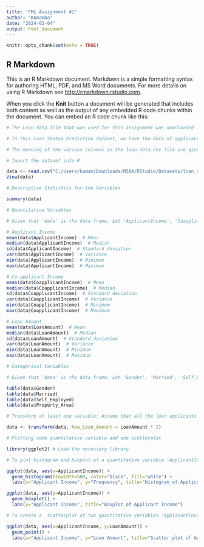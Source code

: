 ---
title: 'FML Assignment #1'
author: "KAmamba"
date: "2024-02-04"
output: html_document
---

```{r setup, include=FALSE}

knitr::opts_chunk$set(echo = TRUE)
```

## R Markdown

This is an R Markdown document. Markdown is a simple formatting syntax for authoring HTML, PDF, and MS Word documents. For more details on using R Markdown see <http://rmarkdown.rstudio.com>.

When you click the **Knit** button a document will be generated that includes both content as well as the output of any embedded R code chunks within the document. You can embed an R code chunk like this:

```{r}
# The Loan data file that was used for this assignment was downloaded from kaggle via https://www.kaggle.com/datasets/bhavikjikadara/loan-status-prediction/data

# In this Loan Status Prediction dataset, we have the data of applicants who previously applied for loan based on the property that they own which was also acquired via a Property Loan.The bank will decide whether to give a loan to the applicant based on some factors such as Applicant Income, Loan Amount, previous Credit History, Co-applicant Income, etc…

# The meaning of the various columns in the loan_data.csv file are given as follows: Loan_ID: A unique loan ID. Gender: Either male or female. Married: Whether Married(yes) or Not Married(No). Dependents: Number of persons depending on the client. Education: Applicant Education Level (Graduate or Undergraduate). Self_Employed: Self-employed (Yes/No). ApplicantIncome: Applicant income. CoapplicantIncome: Co-applicant income. LoanAmount: Loan amount in thousands. Loan_Amount_Term: Terms of the loan in months. Credit_History: Credit history meets guidelines. Property_Area: Applicants are living either Urban, Semi-Urban or Rural. Loan_Status: Loan approved (Y/N).

# Import the dataset into R

data <- read.csv("C:/Users/kamam/Downloads/MSBA/RStudio/Datasets/loan_data.csv")
View(data)

# Descriptive Statistics for the Variables

summary(data)

# Quantitative Variables

# Given that 'data' is the data frame, Let 'ApplicantIncome', 'CoapplicantIncome' and 'LoanAmount' be the quantitative variables to be analysed.

# Applicant Income
mean(data$ApplicantIncome)  # Mean
median(data$ApplicantIncome)  # Median
sd(data$ApplicantIncome)  # Standard deviation
var(data$ApplicantIncome)  # Variance
min(data$ApplicantIncome)  # Minimum
max(data$ApplicantIncome)  # Maximum

# Co-applicant Income
mean(data$CoapplicantIncome)  # Mean
median(data$CoapplicantIncome)  # Median
sd(data$CoapplicantIncome)  # Standard deviation
var(data$CoapplicantIncome)  # Variance
min(data$CoapplicantIncome)  # Minimum
max(data$CoapplicantIncome)  # Maximum

# Loan Amount
mean(data$LoanAmount)  # Mean
median(data$LoanAmount)  # Median
sd(data$LoanAmount)  # Standard deviation
var(data$LoanAmount)  # Variance
min(data$LoanAmount)  # Minimum
max(data$LoanAmount)  # Maximum

# Categorical Variables

# Given that 'data' is the data frame, Let 'Gender', 'Married', 'Self_Employed', 'Property_Area' be the categorical variables to be analysed. We can use the table() function to get a frequency table for the categorical variables.

table(data$Gender)
table(data$Married)
table(data$Self_Employed)
table(data$Property_Area)

# Transform at least one variable: Assume that all the loan applicants decided to request double of the initial loan amount

data <- transform(data, New_Loan_Amount = LoanAmount * 2)

# Plotting some quantitative variable and one scatterplot

library(ggplot2) # Load the necessary library

# To plot histogram and boxplot of a quantitative variable 'ApplicantIncome'

ggplot(data, aes(x=ApplicantIncome)) +
  geom_histogram(binwidth=500, color="black", fill="white") +
  labs(x="Applicant Income", y="Frequency", title="Histogram of Applicant Income")

ggplot(data, aes(y=ApplicantIncome)) +
  geom_boxplot() +
  labs(y="Applicant Income", title="Boxplot of Applicant Income")

# To create a  scatterplot of two quantitative variables 'ApplicantIncome' and 'LoanAmount'

ggplot(data, aes(x=ApplicantIncome, y=LoanAmount)) +
  geom_point() +
  labs(x="Applicant Income", y="Loan Amount", title="Scatter plot of Applicant Income vs Loan Amount")


```

```{}
```
